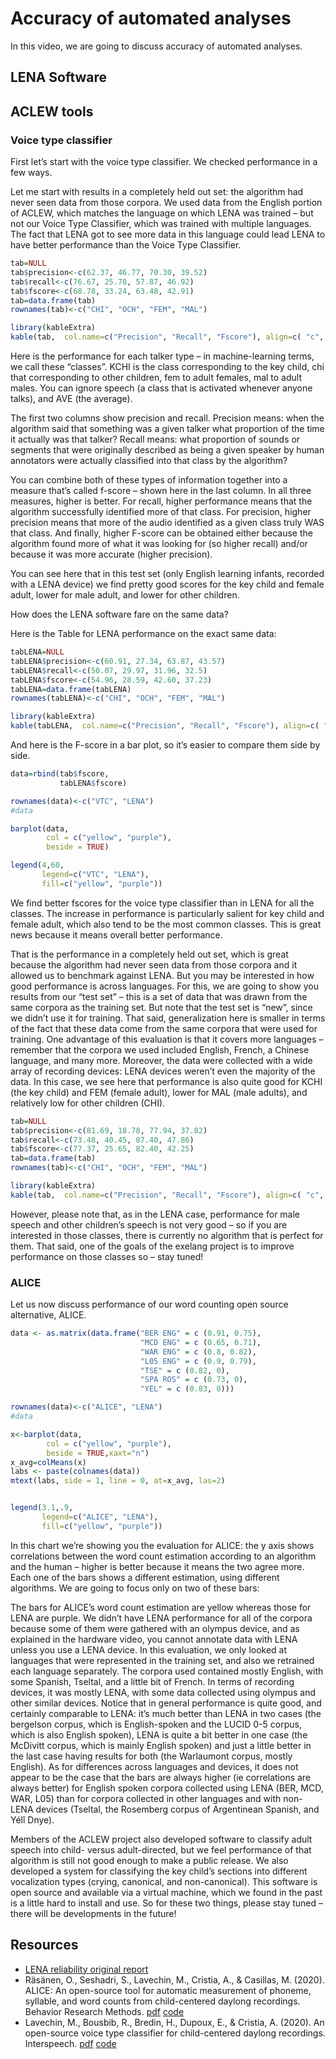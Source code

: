 # Accuracy of automated analyses {#accuracy}

In this video, we are going to discuss accuracy of automated analyses.

## LENA Software


## ACLEW tools


### Voice type classifier

First let's start with the voice type classifier. We checked performance in a few ways.

Let me start with results in a completely held out set:  the algorithm had never seen data from those corpora. We used data from the English portion of ACLEW, which matches the language on which LENA was trained -- but not our Voice Type Classifier, which was trained with multiple languages. The fact that LENA got to see more data in this language could lead LENA to have better performance than the Voice Type Classifier. 


```r

tab=NULL
tab$precision<-c(62.37, 46.77, 70.30, 39.52)
tab$recall<-c(76.67, 25.78, 57.87, 46.92)
tab$fscore<-c(68.78, 33.24, 63.48, 42.91)
tab=data.frame(tab) 
rownames(tab)<-c("CHI", "OCH", "FEM", "MAL")

library(kableExtra)
kable(tab,  col.name=c("Precision", "Recall", "Fscore"), align=c( "c", "c", "c"))

```


Here is the performance for each talker type -- in machine-learning terms, we call these "classes". KCHI is the class corresponding to the key child, chi that corresponding to other children, fem to adult females, mal to adult males. You can ignore speech (a class that is activated whenever anyone talks), and AVE (the average). 

The first two columns show precision and recall. Precision means: when the algorithm said that something was a given talker what proportion of the time it actually was that talker? Recall means: what proportion of sounds or segments that were originally described as being a given speaker by human annotators were actually classified into that class by the algorithm? 

You can combine both of these types of information together into a measure that's called f-score -- shown here in the last column.  In all three measures, higher is better. For recall, higher performance means that the algorithm successfully identified more of that class. For precision, higher precision means that more of the audio identified as a given class truly WAS that class. And finally, higher F-score can be obtained either because the algorithm found more of what it was looking for (so higher recall) and/or because it was more accurate (higher precision).  

You can see here that in this test set (only English learning infants, recorded with a LENA device) we find pretty good scores for the key child and female adult, lower for male adult, and lower for other children. 

How does the LENA software fare on the same data?

Here is the Table for LENA performance on the exact same data:

```r

tabLENA=NULL
tabLENA$precision<-c(60.91, 27.34, 63.87, 43.57)
tabLENA$recall<-c(50.07, 29.97, 31.96, 32.5)
tabLENA$fscore<-c(54.96, 28.59, 42.60, 37.23)
tabLENA=data.frame(tabLENA) 
rownames(tabLENA)<-c("CHI", "OCH", "FEM", "MAL")

library(kableExtra)
kable(tabLENA,  col.name=c("Precision", "Recall", "Fscore"), align=c( "c", "c", "c"))


```




And here is the F-score in a bar plot, so it's easier to compare them side by side.

```r
data=rbind(tab$fscore,
           tabLENA$fscore)

rownames(data)<-c("VTC", "LENA")
#data

barplot(data,
        col = c("yellow", "purple"),
        beside = TRUE)

legend(4,60,
       legend=c("VTC", "LENA"),
       fill=c("yellow", "purple"))
```


We find better fscores for the voice type classifier than in LENA for all the classes.  The increase in performance is particularly salient for key child and female adult, which also tend to be the most common classes. This is great news because it means overall better performance.


That is the performance in a completely held out set, which is great because  the algorithm had never seen data from those corpora and it allowed us to benchmark against LENA. But you may be interested in how good performance is across languages. For this, we are going to show you results from our "test set" -- this is a set of data that was drawn from the same corpora as the training set. But note that the test set is "new", since we didn't use it for training. That said, generalization here is smaller in terms of the fact that these data come from the same corpora that were used for training. One advantage of this evaluation is that it covers more languages -- remember that the corpora we used included English, French, a Chinese language, and many more. Moreover, the data were collected with a wide array of recording devices: LENA devices weren't even the majority of the data. 
In this case, we see here that performance is also quite good for KCHI (the key child) and FEM (female adult), lower for MAL (male adults), and relatively low for other children (CHI). 

```r

tab=NULL
tab$precision<-c(81.69, 18.78, 77.94, 37.82)
tab$recall<-c(73.48, 40.45, 87.40, 47.86)
tab$fscore<-c(77.37, 25.65, 82.40, 42.25)
tab=data.frame(tab) 
rownames(tab)<-c("CHI", "OCH", "FEM", "MAL")

library(kableExtra)
kable(tab,  col.name=c("Precision", "Recall", "Fscore"), align=c( "c", "c", "c"))

```

However, please note that, as in the LENA case, performance for male speech and other children's speech is not very good -- so if you are interested in those classes, there is currently no algorithm that is perfect for them. That said, one of the goals of the exelang project is to improve performance on those classes so -- stay tuned!


### ALICE

Let us now discuss performance of our word counting open source alternative, ALICE.

```r

data <- as.matrix(data.frame("BER ENG" = c (0.91, 0.75),
                             "MCD ENG" = c (0.65, 0.71),
                             "WAR ENG" = c (0.8, 0.82),
                             "L05 ENG" = c (0.9, 0.79),
                             "TSE" = c (0.82, 0),
                             "SPA ROS" = c (0.73, 0),
                             "YEL" = c (0.83, 0)))

rownames(data)<-c("ALICE", "LENA")
#data  

x<-barplot(data,
        col = c("yellow", "purple"),
        beside = TRUE,xaxt="n")
x_avg=colMeans(x)
labs <- paste(colnames(data))
mtext(labs, side = 1, line = 0, at=x_avg, las=2)


legend(3.1,.9,
       legend=c("ALICE", "LENA"),
       fill=c("yellow", "purple"))

```


In this chart we're showing you the evaluation for ALICE: the y axis shows correlations between the word count estimation according to an algorithm and the human -- higher is better because it means the two agree more. Each one of the bars shows a different estimation, using different algorithms. We are going to focus only on two of these bars:

The bars for ALICE's word count estimation are yellow whereas those for LENA are purple. We didn't have LENA performance for all of the corpora because some of them were gathered with an olympus device, and as explained in the hardware video, you cannot annotate data with LENA unless you use a LENA device. In this evaluation, we only looked at languages that were represented in the training set, and also we retrained each language separately.  The corpora used contained mostly English, with some Spanish, Tseltal, and a little bit of French. In terms of recording devices, it was mostly LENA, with some data collected using olympus and other similar devices. Notice that in general performance is quite good, and certainly comparable to LENA: it's much better than LENA in two cases (the bergelson corpus, which is English-spoken and the LUCID 0-5 corpus, which is also English spoken), LENA is quite a bit better in one case (the McDivitt corpus, which is mainly English spoken) and just a little better in the last case having results for both (the Warlaumont corpus, mostly English). As for differences across languages and devices, it does not appear to be the case that the bars are always higher (ie correlations are always better) for English spoken corpora collected using LENA (BER, MCD, WAR, L05) than for corpora collected in other languages and with non-LENA devices (Tseltal, the Rosemberg corpus of Argentinean Spanish, and Yélî Dnye).

Members of the ACLEW project also developed software to classify adult speech into child- versus adult-directed, but we feel performance of that algorithm is still not good enough to make a public release. We also developed a system for classifying the key child's sections into different vocalization types (crying, canonical, and non-canonical). This software is open source and available via a virtual machine, which we found in the past is a little hard to install and use. So for these two things, please stay tuned -- there will be developments in the future!


## Resources

- [LENA reliability original report](https://www.lena.org/wp-content/uploads/2016/07/LTR-05-2_Reliability.pdf)
- Räsänen, O., Seshadri, S., Lavechin, M., Cristia, A., & Casillas, M. (2020). ALICE: An open-source tool for automatic measurement of phoneme, syllable, and word counts from child-centered daylong recordings. Behavior Research Methods. [pdf](https://psyarxiv.com/p95dz/download?format=pdf) [code](https://github.com/orasanen/ALICE)
- Lavechin, M., Bousbib, R., Bredin, H., Dupoux, E., & Cristia, A. (2020). An open-source voice type classifier for child-centered daylong recordings. Interspeech. [pdf](https://arxiv.org/pdf/2005.12656) [code](https://github.com/MarvinLvn/voice-type-classifier)
